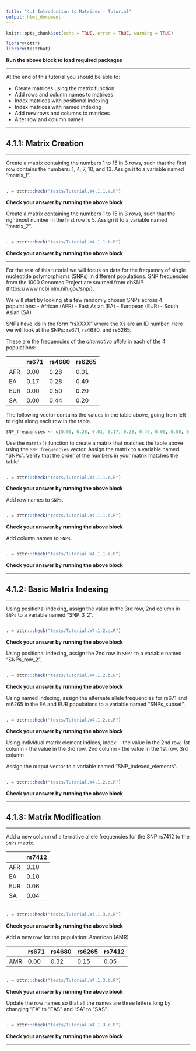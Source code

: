 ```yaml
---
title: "4.1 Introduction to Matrices - Tutorial"
output: html_document
---
```


```r
knitr::opts_chunk$set(echo = TRUE, error = TRUE, warning = TRUE)

library(ottr)
library(testthat)
```
**Run the above block to load required packages**

---

At the end of this tutorial you should be able to:

* Create matrices using the matrix function
* Add rows and column names to matrices
* Index matrices with positional indexing
* Index matrices with named indexing
* Add new rows and columns to matrices
* Alter row and column names

---

## 4.1.1: Matrix Creation

---

Create a matrix containing the numbers 1 to 15 in 3 rows, such that the first row contains the numbers: 1, 4, 7, 10, and 13. Assign it to a variable named "matrix_1".

```r

```

```r
. = ottr::check("tests/Tutorial.W4.1.1.a.R")
```
**Check your answer by running the above block** 

Create a matrix containing the numbers 1 to 15 in 3 rows, such that the rightmost number in the first row is 5. Assign it to a variable named "matrix_2".

```r

```

```r
. = ottr::check("tests/Tutorial.W4.1.1.b.R")
```
**Check your answer by running the above block** 

---

For the rest of this tutorial we will focus on data for the frequency of single nucleotide polymorphisms (SNPs) in different populations. SNP frequencies from the 1000 Genomes Project are sourced from dbSNP (https://www.ncbi.nlm.nih.gov/snp/).

We will start by looking at a few randomly chosen SNPs across 4 populations:
- African (AFR)
- East Asian (EA)
- European (EUR)
- South Asian (SA)

SNPs have ids in the form "rsXXXX" where the Xs are an ID number. Here we will look at the SNPs: rs671, rs4680, and rs6265.

These are the frequencies of the *alternative allele* in each of the 4 populations:

|     | rs671 | rs4680 | rs6265 |
| --- | ----- | ------ | ------ |
| AFR | 0.00  | 0.28   | 0.01   |
| EA  | 0.17  | 0.28   | 0.49   |
| EUR | 0.00  | 0.50   | 0.20   |
| SA  | 0.00  | 0.44   | 0.20   |

The following vector contains the values in the table above, going from left to right along each row in the table.

```r
SNP_frequencies <- c(0.00, 0.28, 0.01, 0.17, 0.28, 0.49, 0.00, 0.50, 0.20, 0.00, 0.44, 0.20)
```

Use the `matrix()` function to create a matrix that matches the table above using the `SNP_frequencies` vector. Assign the matrix to a variable named "SNPs". Verify that the order of the numbers in your matrix matches the table!

```r

```

```r
. = ottr::check("tests/Tutorial.W4.1.1.c.R")
```
**Check your answer by running the above block** 

Add row names to `SNPs`.

```r

```

```r
. = ottr::check("tests/Tutorial.W4.1.1.d.R")
```
**Check your answer by running the above block** 

Add column names to `SNPs`.

```r

```

```r
. = ottr::check("tests/Tutorial.W4.1.1.e.R")
```
**Check your answer by running the above block** 

---

## 4.1.2: Basic Matrix Indexing

---

Using positional indexing, assign the value in the 3rd row, 2nd column in `SNPs` to a variable named "SNP_3_2".

```r

```

```r
. = ottr::check("tests/Tutorial.W4.1.2.a.R")
```
**Check your answer by running the above block** 

Using positional indexing, assign the 2nd row in `SNPs` to a variable named "SNPs_row_2".

```r

```

```r
. = ottr::check("tests/Tutorial.W4.1.2.b.R")
```
**Check your answer by running the above block** 

Using named indexing, assign the alternate allele frequencies for rs671 and rs6265 in the EA and EUR populations to a variable named "SNPs_subset".

```r

```

```r
. = ottr::check("tests/Tutorial.W4.1.2.c.R")
```
**Check your answer by running the above block** 

Using individual matrix element indices, index:
- the value in the 2nd row, 1st column
- the value in the 3rd row, 2nd column
- the value in the 1st row, 3rd column

Assign the output vector to a variable named "SNP_indexed_elements".

```r

```

```r
. = ottr::check("tests/Tutorial.W4.1.2.d.R")
```
**Check your answer by running the above block** 

---

## 4.1.3: Matrix Modification

---

Add a new column of alternative allele frequencies for the SNP rs7412 to the `SNPs` matrix.

|     | rs7412 |
| --- | ------ |
| AFR | 0.10   |
| EA  | 0.10   |
| EUR | 0.06   |
| SA  | 0.04   |

```r

```

```r
. = ottr::check("tests/Tutorial.W4.1.3.a.R")
```
**Check your answer by running the above block** 

Add a new row for the population: American (AMR)

|     | rs671 | rs4680 | rs6265 | rs7412 |
| --- | ----- | ------ | ------ | ------ |
| AMR | 0.00  | 0.32   | 0.15   | 0.05   |

```r

```

```r
. = ottr::check("tests/Tutorial.W4.1.3.b.R")
```
**Check your answer by running the above block** 

Update the row names so that all the names are three letters long by changing "EA" to "EAS" and "SA" to "SAS".

```r

```

```r
. = ottr::check("tests/Tutorial.W4.1.3.c.R")
```
**Check your answer by running the above block** 

---